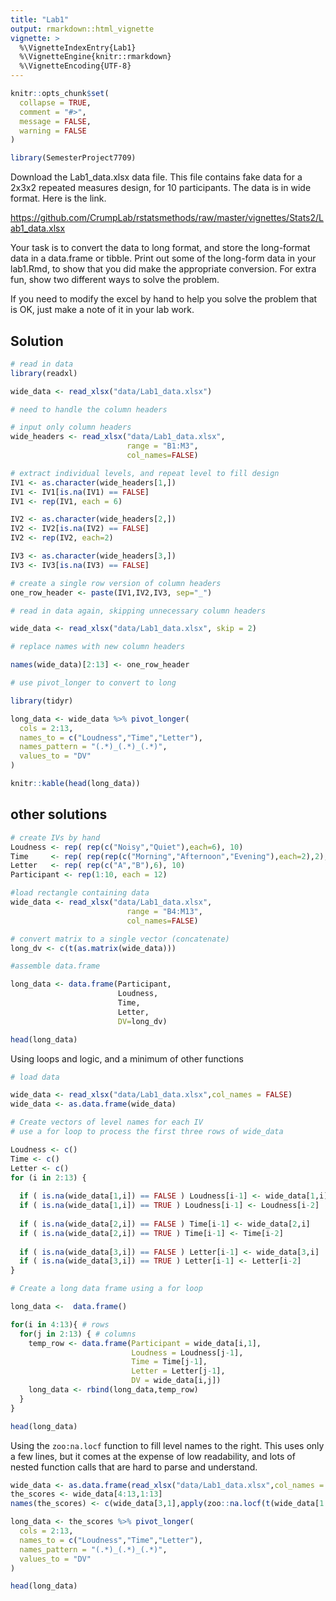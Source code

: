 ```yaml
---
title: "Lab1"
output: rmarkdown::html_vignette
vignette: >
  %\VignetteIndexEntry{Lab1}
  %\VignetteEngine{knitr::rmarkdown}
  %\VignetteEncoding{UTF-8}
---
```


```r
knitr::opts_chunk$set(
  collapse = TRUE,
  comment = "#>",
  message = FALSE,
  warning = FALSE
)
```

```r
library(SemesterProject7709)
```

Download the Lab1_data.xlsx data file. This file contains fake data for a 2x3x2 repeated measures design, for 10 participants. The data is in wide format. Here is the link.

<https://github.com/CrumpLab/rstatsmethods/raw/master/vignettes/Stats2/Lab1_data.xlsx>

Your task is to convert the data to long format, and store the long-format data in a data.frame or tibble. Print out some of the long-form data in your lab1.Rmd, to show that you did make the appropriate conversion. For extra fun, show two different ways to solve the problem.

If you need to modify the excel by hand to help you solve the problem that is OK, just make a note of it in your lab work.

## Solution

```r
# read in data
library(readxl)

wide_data <- read_xlsx("data/Lab1_data.xlsx")

# need to handle the column headers

# input only column headers
wide_headers <- read_xlsx("data/Lab1_data.xlsx",
                          range = "B1:M3", 
                          col_names=FALSE)

# extract individual levels, and repeat level to fill design
IV1 <- as.character(wide_headers[1,])
IV1 <- IV1[is.na(IV1) == FALSE]
IV1 <- rep(IV1, each = 6)

IV2 <- as.character(wide_headers[2,])
IV2 <- IV2[is.na(IV2) == FALSE]
IV2 <- rep(IV2, each=2)

IV3 <- as.character(wide_headers[3,])
IV3 <- IV3[is.na(IV3) == FALSE]

# create a single row version of column headers
one_row_header <- paste(IV1,IV2,IV3, sep="_")

# read in data again, skipping unnecessary column headers

wide_data <- read_xlsx("data/Lab1_data.xlsx", skip = 2)

# replace names with new column headers 

names(wide_data)[2:13] <- one_row_header

# use pivot_longer to convert to long

library(tidyr)

long_data <- wide_data %>% pivot_longer(
  cols = 2:13,
  names_to = c("Loudness","Time","Letter"),
  names_pattern = "(.*)_(.*)_(.*)",
  values_to = "DV"
)

knitr::kable(head(long_data))
```

## other solutions

```r
# create IVs by hand
Loudness <- rep( rep(c("Noisy","Quiet"),each=6), 10)
Time     <- rep( rep(rep(c("Morning","Afternoon","Evening"),each=2),2), 10)
Letter   <- rep( rep(c("A","B"),6), 10)
Participant <- rep(1:10, each = 12)

#load rectangle containing data
wide_data <- read_xlsx("data/Lab1_data.xlsx",
                          range = "B4:M13", 
                          col_names=FALSE)

# convert matrix to a single vector (concatenate)
long_dv <- c(t(as.matrix(wide_data)))

#assemble data.frame

long_data <- data.frame(Participant,
                        Loudness,
                        Time, 
                        Letter,
                        DV=long_dv)

head(long_data)
```

Using loops and logic, and a minimum of other functions

```r
# load data

wide_data <- read_xlsx("data/Lab1_data.xlsx",col_names = FALSE)
wide_data <- as.data.frame(wide_data)

# Create vectors of level names for each IV
# use a for loop to process the first three rows of wide_data

Loudness <- c()
Time <- c()
Letter <- c()
for (i in 2:13) {
  
  if ( is.na(wide_data[1,i]) == FALSE ) Loudness[i-1] <- wide_data[1,i]
  if ( is.na(wide_data[1,i]) == TRUE ) Loudness[i-1] <- Loudness[i-2]
  
  if ( is.na(wide_data[2,i]) == FALSE ) Time[i-1] <- wide_data[2,i]
  if ( is.na(wide_data[2,i]) == TRUE ) Time[i-1] <- Time[i-2]
  
  if ( is.na(wide_data[3,i]) == FALSE ) Letter[i-1] <- wide_data[3,i]
  if ( is.na(wide_data[3,i]) == TRUE ) Letter[i-1] <- Letter[i-2]
}

# Create a long data frame using a for loop

long_data <-  data.frame()

for(i in 4:13){ # rows
  for(j in 2:13) { # columns
    temp_row <- data.frame(Participant = wide_data[i,1],
                           Loudness = Loudness[j-1],
                           Time = Time[j-1],
                           Letter = Letter[j-1],
                           DV = wide_data[i,j])
    long_data <- rbind(long_data,temp_row)
  }
}

head(long_data)

```
Using the `zoo:na.locf` function to fill level names to the right. This uses only a few lines, but it comes at the expense of low readability, and lots of nested function calls that are hard to parse and understand.

```r
wide_data <- as.data.frame(read_xlsx("data/Lab1_data.xlsx",col_names = FALSE))
the_scores <- wide_data[4:13,1:13]
names(the_scores) <- c(wide_data[3,1],apply(zoo::na.locf(t(wide_data[1:3,2:13])),1,paste, collapse="_"))

long_data <- the_scores %>% pivot_longer(
  cols = 2:13,
  names_to = c("Loudness","Time","Letter"),
  names_pattern = "(.*)_(.*)_(.*)",
  values_to = "DV"
)

head(long_data)

```



